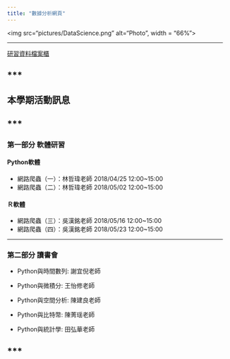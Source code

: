 ```yaml
---
title: "數據分析網頁"
---
```


<img src="pictures/DataScience.png" alt="Photo", width = "66%">

***
<a href="https://github.com/shuecon" target="_blank" title="檔案櫃">研習資料檔案櫃</a>

***
---

## 本學期活動訊息

***
---

### 第一部分 軟體研習

#### Python軟體

- 網路爬蟲（一）：林哲瑋老師 2018/04/25 12:00~15:00
- 網路爬蟲（二）：林哲瑋老師 2018/05/02 12:00~15:00

#### Ｒ軟體

- 網路爬蟲（三）：吳漢銘老師 2018/05/16 12:00~15:00
- 網路爬蟲（四）：吳漢銘老師 2018/05/23 12:00~15:00

***

### 第二部分 讀書會 

- Python與時間數列: 謝宜倪老師

- Python與微積分: 王怡修老師

- Python與空間分析: 陳建良老師

- Python與比特幣: 陳菁瑶老師

- Python與統計學: 田弘華老師


***
---


